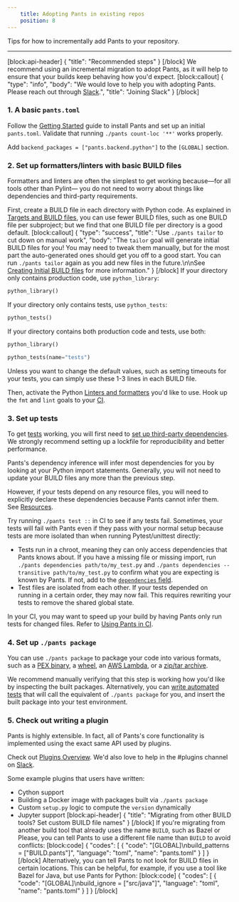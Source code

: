 ```yaml
---
    title: Adopting Pants in existing repos
    position: 8
---
```


Tips for how to incrementally add Pants to your repository.

---

[block:api-header]
{
"title": "Recommended steps"
}
[/block]
We recommend using an incremental migration to adopt Pants, as it will help to ensure that your builds keep behaving how you'd expect.
[block:callout]
{
"type": "info",
"body": "We would love to help you with adopting Pants. Please reach out through [Slack](doc:community).",
"title": "Joining Slack"
}
[/block]

### 1. A basic `pants.toml`

Follow the [Getting Started](doc:getting-started) guide to install Pants and set up an initial `pants.toml`. Validate that running `./pants count-loc '**'` works properly.

Add `backend_packages = ["pants.backend.python"]` to the `[GLOBAL]` section.

### 2. Set up formatters/linters with basic BUILD files

Formatters and linters are often the simplest to get working because—for all tools other than Pylint— you do not need to worry about things like dependencies and third-party requirements.

First, create a BUILD file in each directory with Python code. As explained in [Targets and BUILD files](doc:targets), you can use fewer BUILD files, such as one BUILD file per subproject; but we find that one BUILD file per directory is a good default.
[block:callout]
{
"type": "success",
"title": "Use `./pants tailor` to cut down on manual work",
"body": "The `tailor` goal will generate initial BUILD files for you! You may need to tweak them manually, but for the most part the auto-generated ones should get you off to a good start. You can run `./pants tailor` again as you add new files in the future.\n\nSee [Creating Initial BUILD files](doc:create-initial-build-files) for more information."
}
[/block]
If your directory only contains production code, use `python_library`:

```python
python_library()
```

If your directory only contains tests, use `python_tests`:

```python
python_tests()
```

If your directory contains both production code and tests, use both:

```python
python_library()

python_tests(name="tests")
```

Unless you want to change the default values, such as setting timeouts for your tests, you can simply use these 1-3 lines in each BUILD file.

Then, activate the Python [Linters and formatters](doc:python-linters-and-formatters) you'd like to use. Hook up the `fmt` and `lint` goals to your [CI](doc:using-pants-in-ci).

### 3. Set up tests

To get [tests](doc:python-test-goal) working, you will first need to [set up third-party dependencies](doc:python-third-party-dependencies). We strongly recommend setting up a lockfile for reproducibility and better performance.

Pants's dependency inference will infer most dependencies for you by looking at your Python import statements. Generally, you will not need to update your BUILD files any more than the previous step.

However, if your tests depend on any resource files, you will need to explicitly declare these dependencies because Pants cannot infer them. See [Resources](doc:resources).

Try running `./pants test ::` in CI to see if any tests fail. Sometimes, your tests will fail with Pants even if they pass with your normal setup because tests are more isolated than when running Pytest/unittest directly:

- Tests run in a chroot, meaning they can only access dependencies that Pants knows about. If you have a missing file or missing import, run `./pants dependencies path/to/my_test.py` and `./pants dependencies --transitive path/to/my_test.py` to confirm what you are expecting is known by Pants. If not, add to the [`dependencies` field](doc:targets).
- Test files are isolated from each other. If your tests depended on running in a certain order, they may now fail. This requires rewriting your tests to remove the shared global state.

In your CI, you may want to speed up your build by having Pants only run tests for changed files. Refer to [Using Pants in CI](doc:using-pants-in-ci).

### 4. Set up `./pants package`

You can use `./pants package` to package your code into various formats, such as a [PEX binary](doc:python-package-goal), a [wheel](doc:python-distributions), an [AWS Lambda](doc:awslambda-python), or a [zip/tar archive](doc:resources).

We recommend manually verifying that this step is working how you'd like by inspecting the built packages. Alternatively, you can [write automated tests](doc:python-test-goal) that will call the equivalent of `./pants package` for you, and insert the built package into your test environment.

### 5. Check out writing a plugin

Pants is highly extensible. In fact, all of Pants's core functionality is implemented using the exact same API used by plugins.

Check out [Plugins Overview](doc:plugins-overview). We'd also love to help in the #plugins channel on [Slack](doc:community).

Some example plugins that users have written:

- Cython support
- Building a Docker image with packages built via `./pants package`
- Custom `setup.py` logic to compute the `version` dynamically
- Jupyter support
  [block:api-header]
  {
  "title": "Migrating from other BUILD tools? Set custom BUILD file names"
  }
  [/block]
  If you're migrating from another build tool that already uses the name `BUILD`, such as Bazel or Please, you can tell Pants to use a different file name than `BUILD` to avoid conflicts:
  [block:code]
  {
  "codes": [
  {
  "code": "[GLOBAL]\nbuild_patterns = [\"BUILD.pants\"]",
  "language": "toml",
  "name": "pants.toml"
  }
  ]
  }
  [/block]
  Alternatively, you can tell Pants to not look for BUILD files in certain locations. This can be helpful, for example, if you use a tool like Bazel for Java, but use Pants for Python:
  [block:code]
  {
  "codes": [
  {
  "code": "[GLOBAL]\nbuild_ignore = [\"src/java\"]",
  "language": "toml",
  "name": "pants.toml"
  }
  ]
  }
  [/block]
